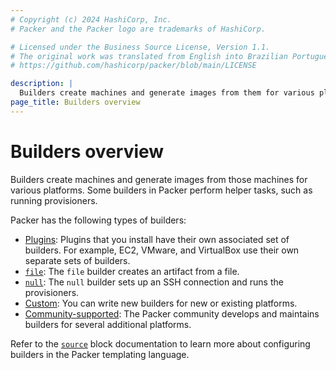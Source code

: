 ```yaml
---
# Copyright (c) 2024 HashiCorp, Inc.
# Packer and the Packer logo are trademarks of HashiCorp.

# Licensed under the Business Source License, Version 1.1.
# The original work was translated from English into Brazilian Portuguese.
# https://github.com/hashicorp/packer/blob/main/LICENSE

description: |
  Builders create machines and generate images from them for various platforms. Learn about the types of builders you can use in your Packer templates.
page_title: Builders overview
---
```


# Builders overview

Builders create machines and generate images from those machines for various platforms. Some builders in Packer perform helper tasks, such as running provisioners.

Packer has the following types of builders:

- [Plugins](/packer/plugins): Plugins that you install have their own associated set of builders. For example, EC2, VMware, and VirtualBox use their own separate sets of builders.
- [`file`](/packer/docs/builders/file): The `file` builder creates an artifact from a file.
- [`null`](/packer/docs/builders/null): The `null` builder sets up an SSH connection and runs the provisioners.
- [Custom](/packer/docs/plugins/creation/custom-builders): You can write new builders for new or existing platforms.
- [Community-supported](/packer/docs/builders/community-supported): The Packer community develops and maintains builders for several additional platforms.

Refer to the [`source`](/packer/docs/templates/hcl_templates/blocks/source) block documentation to learn more about configuring builders in the Packer templating language.


